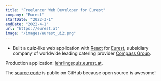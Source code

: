 ```yaml
---
title: "Freelancer Web Developer for Eurest"
company: "Eurest"
startDate: "2022-3-1"
endDate: "2022-4-1"
url: "https://eurest.at"
image: "/images/eurest_ui2.png"
---
```


- Built a quiz-like web application with [React](https://react.dev/) for [Eurest](https://eurest.at), subsidiary company of worldwide leading catering provider [Compass Group](https://www.compass-group.com/).

Production application: [lehrlingsquiz.eurest.at](http://lehrlingsquiz.eurest.at).

The [source code](https://github.com/EurestGamification/lehrlingsquiz) is public on GitHub because open source is awesome!
